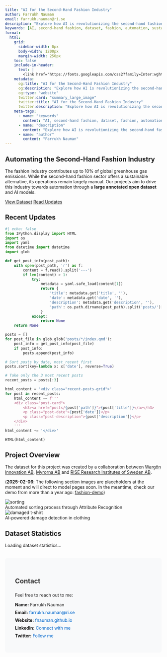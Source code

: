 ```yaml
---
title: "AI for the Second-Hand Fashion Industry"
author: Farrukh Nauman
email: farrukh.nauman@ri.se
description: "Explore how AI is revolutionizing the second-hand fashion industry through automated solutions for sustainable fashion."
keywords: [AI, second-hand fashion, dataset, fashion, automation, sustainable fashion, machine learning, computer vision]
format:
  html:
    grid:
      sidebar-width: 0px
      body-width: 1200px
      margin-width: 250px
    toc: false
    include-in-header:
      text: |
        <link href="https://fonts.googleapis.com/css2?family=Inter:wght@400;500;600;700&display=swap" rel="stylesheet">
    metadata:
      og:title: "AI for the Second-Hand Fashion Industry"
      og:description: "Explore how AI is revolutionizing the second-hand fashion industry through automated solutions for sustainable fashion."
      og:type: "website"
      twitter:card: "summary_large_image"
      twitter:title: "AI for the Second-Hand Fashion Industry"
      twitter:description: "Explore how AI is revolutionizing the second-hand fashion industry through automated solutions for sustainable fashion."
    meta-tags:
      - name: "keywords"
        content: "AI, second-hand fashion, dataset, fashion, automation, sustainable fashion, machine learning, computer vision"
      - name: "description"
        content: "Explore how AI is revolutionizing the second-hand fashion industry through automated solutions for sustainable fashion."
      - name: "author"
        content: "Farrukh Nauman"
---
```


::: {.hero-section}
# Automating the Second-Hand Fashion Industry

The fashion industry contributes up to 10% of global greenhouse gas emissions. While the second-hand fashion sector offers a sustainable alternative, its operations remain largely manual. Our projects aim to drive this industry towards automation through a **large annotated open dataset** and AI models.

::: {.hero-buttons}
[View Dataset](https://zenodo.org/records/13788681){.btn-primary}
[Read Updates](#recent-posts){.btn-secondary}
:::
:::

## Recent Updates {#recent-posts}

::: {.column-screen-inset}
:::: {.listing-block}
::: {#recent-posts-content}
:::
::::
:::

```python
#| echo: false
from IPython.display import HTML
import os
import yaml
from datetime import datetime
import glob

def get_post_info(post_path):
    with open(post_path, 'r') as f:
        content = f.read().split('---')
        if len(content) > 1:
            try:
                metadata = yaml.safe_load(content[1])
                return {
                    'title': metadata.get('title', ''),
                    'date': metadata.get('date', ''),
                    'description': metadata.get('description', ''),
                    'path': os.path.dirname(post_path).split('posts/')[-1]
                }
            except:
                return None
    return None

posts = []
for post_file in glob.glob('posts/*/index.qmd'):
    post_info = get_post_info(post_file)
    if post_info:
        posts.append(post_info)

# Sort posts by date, most recent first
posts.sort(key=lambda x: x['date'], reverse=True)

# Take only the 3 most recent posts
recent_posts = posts[:3]

html_content = '<div class="recent-posts-grid">'
for post in recent_posts:
    html_content += f'''
    <div class="post-card">
        <h3><a href="posts/{post['path']}">{post['title']}</a></h3>
        <p class="post-date">{post['date']}</p>
        <p class="post-description">{post['description']}</p>
    </div>
    '''
html_content += '</div>'

HTML(html_content)
```

## Project Overview

The dataset for this project was created by a collaboration between [Wargön Innovation AB](https://wargoninnovation.se/en/), [Myrorna AB](https://www.myrorna.se/) and [RISE Research Institutes of Sweden AB](https://www.ri.se/en).  

(**2025-02-06**: The following section images are placeholders at the moment and will direct to model pages soon. In the meantime, check our demo from more than a year ago: [fashion-demo](https://huggingface.co/spaces/fashion-demo-organization/fashion_demo))

::: {.grid}
::: {.g-col-6}
<div class="image-card">
<img src="assets/sorting_gemini.jpeg" alt="sorting" class="feature-image"/>
<div class="image-caption">Automated sorting process through Attribute Recognition</div>
</div>
:::
::: {.g-col-6}
<div class="image-card">
<img src="assets/damaged_tshirt.jpg" alt="damaged t-shirt" class="feature-image"/>
<div class="image-caption">AI-powered damage detection in clothing</div>
</div>
:::
:::

## Dataset Statistics {#stats}

::: {.stats-section}
<div class="stats-card">
<div id="dataset-stats">Loading dataset statistics...</div>
</div>
:::

<script>
  async function fetchDatasetStats() {
    try {
      const response = await fetch('https://zenodo.org/api/records/13788681');
      const data = await response.json();
      const stats = `
        <div class="stats-grid">
          <div class="stat-item">
            <h3>${data.stats.downloads}</h3>
            <p>Downloads</p>
          </div>
          <div class="stat-item">
            <h3>${data.stats.views}</h3>
            <p>Views</p>
          </div>
          <div class="stat-item">
            <h3>${data.metadata.title}</h3>
            <p>Dataset Name</p>
          </div>
        </div>
      `;
      document.getElementById('dataset-stats').innerHTML = stats;
    } catch (error) {
      document.getElementById('dataset-stats').innerHTML = 'Failed to load dataset statistics.';
    }
  }

  fetchDatasetStats();
  setInterval(fetchDatasetStats, 600000);
</script>

::: {.contact-section}
## Contact

Feel free to reach out to me:

- **Name:** Farrukh Nauman
- **Email:** [farrukh.nauman@ri.se](mailto:farrukh.nauman@ri.se)
- **Website:** [fnauman.github.io](https://fnauman.github.io)
- **LinkedIn:** [Connect with me](https://linkedin.com/in/fnauman)
- **Twitter:** [Follow me](https://twitter.com/naumanf_)
:::

::: {.footer}
 2025 Farrukh Nauman (farrukh.nauman@ri.se). All rights reserved.
:::

<style>
body {
  min-height: 100vh;
  position: relative;
  margin: 0;
  padding-bottom: 60px; /* Height of the footer */
}

.contact-section {
  margin: 2rem 0;
  padding: 2rem;
  background-color: #f8f9fa;
  border-radius: 8px;
}

.contact-section h2 {
  margin-bottom: 1.5rem;
  color: #333;
}

.contact-section ul {
  list-style: none;
  padding: 0;
}

.contact-section li {
  margin-bottom: 0.5rem;
}

.contact-section a {
  color: #0066cc;
  text-decoration: none;
}

.contact-section a:hover {
  text-decoration: underline;
}

.footer {
  position: absolute;
  bottom: 0;
  width: 100%;
  height: 60px;
  padding: 1rem 0;
  text-align: center;
  font-size: 0.9rem;
  color: #666;
  border-top: 1px solid #eee;
  background-color: #fff;
}
</style>
